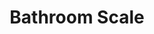 ---
title: "Bathroom Scale"
subtitle: ""
creator: ""
categories: ["clothes"]
featuredImage: "../src/assets/images/item/clothes/DSC02948.png"
views: ["../src/assets/images/item/clothes/DSC02948.png","../src/assets/images/item/clothes/DSC02949.png"]
nextItem: []
---